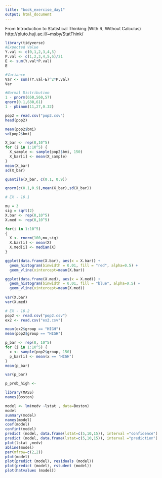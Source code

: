```yaml
---
title: "book_exercise_day1"
output: html_document
---
```


From  Introduction to Statistical Thinking (With R, Without Calculus) http://pluto.huji.ac.il/~msby/StatThink/

```r
library(tidyverse)
#Expected Value
Y.val <- c(0,1,2,3,4,5)
P.val <- c(1,2,3,4,5,6)/21
E <- sum(Y.val*P.val)
E
```
```r
#Variance
Var <- sum((Y.val-E)^2*P.val)
Var
```

```r
#Normal Distribution
1 - pnorm(650,560,57)
qnorm(0.1,630,61)
1 - pbinom(11,27,0.32)
```

```r
pop2 = read.csv("pop2.csv")
head(pop2)
```

```r
mean(pop2$bmi) 
sd(pop2$bmi)
```
```r
X_bar <- rep(0,10^5)
for (i in 1:10^5) {
  X_sample <- sample(pop2$bmi, 150)
  X_bar[i] <- mean(X_sample)
}
mean(X_bar)
sd(X_bar)
```

```r
quantile(X_bar, c(0.1, 0.9))
```
```r
qnorm(c(0.1,0.9),mean(X_bar),sd(X_bar))
```


```r

# EX - 10.1

mu = 3
sig = sqrt(2)
X.bar <- rep(0,10^5)
X.med <- rep(0,10^5)

for(i in 1:10^5)
{
  X <- rnorm(100,mu,sig)
  X.bar[i] <- mean(X)
  X.med[i] <- median(X)
}

ggplot(data.frame(X.bar), aes(x = X.bar)) +
  geom_histogram(binwidth = 0.01, fill = "red", alpha=0.5) +
  geom_vline(xintercept=mean(X.bar))

ggplot(data.frame(X.med), aes(x = X.med)) +
  geom_histogram(binwidth = 0.01, fill = "blue", alpha=0.5) + 
  geom_vline(xintercept=mean(X.med))
  
var(X.bar)
var(X.med)
```

```r
# EX - 10.2
pop2 <- read.csv("pop2.csv")
ex2 <- read.csv("ex2.csv")

mean(ex2$group == "HIGH")
mean(pop2$group == "HIGH")

p_bar <- rep(0, 10^5)
for (i in 1:10^5) {
  x <- sample(pop2$group, 150)
  p_bar[i] <- mean(x == "HIGH")
}
mean(p_bar)

var(p_bar)

p_prob_high <-

```

```r
library(MASS)
names(Boston)

model <- lm(medv ~lstat , data=Boston)
model
summary(model)
names(model)
coef(model)
confint(model)
predict (model, data.frame(lstat=c(5,10,15)), interval ="confidence")
predict (model, data.frame(lstat=c(5,10,15)), interval ="prediction")
plot(lstat ,medv)
abline(model)
par(mfrow=c(2,2))
plot(model)
plot(predict (model), residuals (model))
plot(predict (model), rstudent (model))
plot(hatvalues (model))

```

